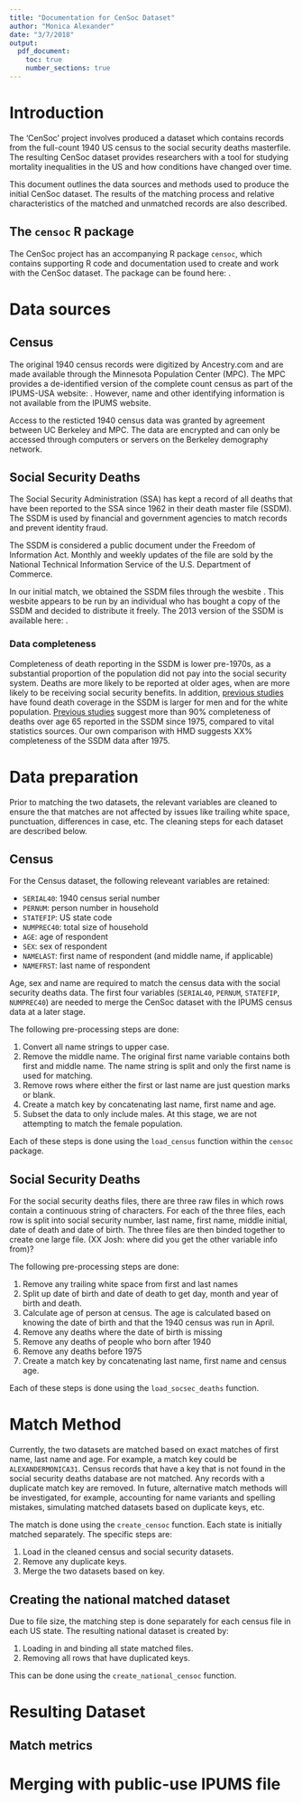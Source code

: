 ```yaml
---
title: "Documentation for CenSoc Dataset"
author: "Monica Alexander"
date: "3/7/2018"
output:
  pdf_document:
    toc: true
    number_sections: true
---
```


# Introduction
The 'CenSoc' project involves produced a dataset which contains records from the full-count 1940 US census to the social security deaths masterfile. The resulting CenSoc dataset provides researchers with a tool for studying mortality inequalities in the US and how conditions have changed over time. 

This document outlines the data sources and methods used to produce the initial CenSoc dataset. The results of the matching process and relative characteristics of the matched and unmatched records are also described. 

## The `censoc` R package
The CenSoc project has an accompanying R package `censoc`, which contains supporting R code and documentation used to create and work with the CenSoc dataset. The package can be found here: \texttt{\url{https://github.com/MJAlexander/censoc}}.

# Data sources
## Census 

The original 1940 census records were digitized by Ancestry.com and are made available through the Minnesota Population Center (MPC). The MPC provides a de-identified version of the complete count census as part of the IPUMS-USA website: \texttt{\url{https://usa.ipums.org/usa/complete_count.shtml}}. However, name and other identifying information is not available from the IPUMS website. 

Access to the resticted 1940 census data was granted by agreement between UC Berkeley and MPC. The data are encrypted and can only be accessed through computers or servers on the Berkeley demography network. 

## Social Security Deaths

The Social Security Administration (SSA) has kept a record of all deaths that have been reported to the SSA since 1962 in their death master file (SSDM). The SSDM is used by financial and government agencies to match records and prevent identity fraud. 

The SSDM is considered a public document under the Freedom of Information Act. Monthly and weekly updates of the file are sold by the National Technical Information Service of the U.S. Department of Commerce. 

In our initial match, we obtained the SSDM files through the wesbite \texttt
{\url{http://ssdmf.info/download.html}}. This wesbite appears to be run by an individual who has bought a copy of the SSDM and decided to distribute it freely. The 2013 version of the SSDM is available here: \texttt{\url{http://cancelthesefunerals.com/}}.


### Data completeness
Completeness of death reporting in the SSDM is lower pre-1970s, as a substantial proportion of the population did not pay into the social security system. Deaths are more likely to be reported at older ages, when are more likely to be receiving social security benefits. In addition, [previous studies](https://www.ncbi.nlm.nih.gov/pmc/articles/PMC3816971/) have found death coverage in the SSDM is larger for men and for the white population. [Previous studies](https://www.ssa.gov/policy/docs/ssb/v64n1/v64n1p45.pdf) suggest more than 90% completeness of deaths over age 65 reported in the SSDM since 1975, compared to vital statistics sources. Our own comparison with HMD suggests XX% completeness of the SSDM data after 1975. 

# Data preparation
Prior to matching the two datasets, the relevant variables are cleaned to ensure the that matches are not affected by issues like trailing white space, punctuation, differences in case, etc. The cleaning steps for each dataset are described below. 

## Census
For the Census dataset, the following releveant variables are retained:

- `SERIAL40`: 1940 census serial number
- `PERNUM`: person number in household
- `STATEFIP`: US state code
- `NUMPREC40`: total size of household 
- `AGE`: age of respondent
- `SEX`: sex of respondent
- `NAMELAST`: first name of respondent (and middle name, if applicable)
- `NAMEFRST`: last name of respondent

Age, sex and name are required to match the census data with the social security deaths data. The first four variables (`SERIAL40`, `PERNUM`, `STATEFIP`, `NUMPREC40`) are needed to merge the CenSoc dataset with the IPUMS census data at a later stage. 

The following pre-processing steps are done:

1. Convert all name strings to upper case.
2. Remove the middle name. The original first name variable contains both first and middle name. The name string is split and only the first name is used for matching. 
3. Remove rows where either the first or last name are just question marks or blank. 
4. Create a match key by concatenating last name, first name and age. 
5. Subset the data to only include males. At this stage, we are not attempting to match the female population. 

Each of these steps is done using the `load_census` function within the `censoc` package. 



## Social Security Deaths

For the social security deaths files, there are three raw files in which rows contain a continuous string of characters. For each of the three files, each row is split into social security number, last name, first name, middle initial, date of death and date of birth. The three files are then binded together to create one large file. (XX Josh: where did you get the other variable info from)?

The following pre-processing steps are done:

1. Remove any trailing white space from first and last names
2. Split up date of birth and date of death to get day, month and year of birth and death. 
3. Calculate age of person at census. The age is calculated based on knowing the date of birth and that the 1940 census was run in April. 
4. Remove any deaths where the date of birth is missing
5. Remove any deaths of people who born after 1940
6. Remove any deaths before 1975
7. Create a match key by concatenating last name, first name and census age. 

Each of these steps is done using the `load_socsec_deaths` function. 

# Match Method
Currently, the two datasets are matched based on exact matches of first name, last name and age. For example, a match key could be `ALEXANDERMONICA31`. Census records that have a key that is not found in the social security deaths database are not matched. Any records with a duplicate match key are removed. In future, alternative match methods will be investigated, for example, accounting for name variants and spelling mistakes, simulating matched datasets based on duplicate keys, etc. 

The match is done using the `create_censoc` function. Each state is initially matched separately. The specific steps are:

1. Load in the cleaned census and social security datasets.
2. Remove any duplicate keys.
3. Merge the two datasets based on key.


## Creating the national matched dataset
Due to file size, the matching step is done separately for each census file in each US state. The resulting national dataset is created by:

1. Loading in and binding all state matched files.
2. Removing all rows that have duplicated keys.

This can be done using the `create_national_censoc` function. 

# Resulting Dataset
## Match metrics

# Merging with public-use IPUMS file





